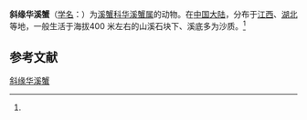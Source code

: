 {{Speciesbox
| name = 斜缘华溪蟹
| status = 
| status_system = 
| image = 
| genus = Sinopotamon
| species = obliquum
| authority = (Dai, 1990)<ref name='id12218'>{{cite web| url =http://www.bioinfo.cn/db05/BjdwSpecies.php?action=view&id=12218| title =斜缘华溪蟹| work =《中国动物物种编目数据库》| publisher =中国科学院微生物研究所| author =中国科学院动物研究所| accessdate =2009-04-28| deadurl =yes| archiveurl =https://web.archive.org/web/20160305053142/http://www.bioinfo.cn/db05/BjdwSpecies.php?action=view&id=12218| archivedate =2016-03-05}}</ref>
}}

'''斜缘华溪蟹'''（[[学名|学名]]：{{lang|la|''Sinopotamon obliquum''}}）为[[溪蟹科|溪蟹科]][[华溪蟹属|华溪蟹属]]的动物。在[[中国大陆|中国大陆]]，分布于[[江西|江西]]、[[湖北|湖北]]等地，一般生活于海拔400 米左右的山溪石块下、溪底多为沙质。<ref name='id12218'/>

== 参考文献 ==
{{reflist}}

{{Wikispecies|Sinopotamon obliquum}}
{{Taxonbar|from=Q14344346}}

[[Category:华溪蟹属|斜缘华溪蟹]]


{{螃蟹小作品}}